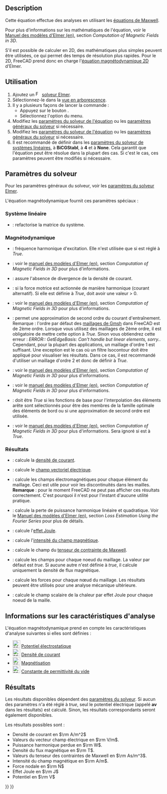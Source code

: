 <languages/>

{{Docnav/fr
|[[FEM_EquationElectricforce/fr|Équation de force électrique]]
|[[FEM_EquationMagnetodynamic2D/fr|Équation magnétodynamique 2D]]
|[[FEM_Workbench/fr|Atelier FEM]]
|IconL=FEM_EquationElectricforce.svg
|IconR=FEM_EquationMagnetodynamic2D.svg
|IconC=Workbench_FEM.svg
}}

<div class="mw-translate-fuzzy">
{{GuiCommand/fr
|Name=FEM EquationMagnetodynamic
|Name/fr=FEM Équation magnétodynamique
|MenuLocation=Résolution → Équations électromagnétiques → Équation magnétodynamique
|Workbenches=[[FEM_Workbench/fr|FEM]]
|Version=0.21
|SeeAlso=[[FEM_EquationMagnetodynamic2D/fr|FEM Équation magnétodynamique 2D]]
}}
</div>

==Description==

Cette équation effectue des analyses en utilisant les [https://fr.wikipedia.org/wiki/%C3%89quations_de_Maxwell équations de Maxwell].

Pour plus d'informations sur les mathématiques de l'équation, voir le [http://www.elmerfem.org/blog/documentation/ Manuel des modèles d'Elmer (en)], section ''Computation of Magnetic Fields in 3D''.

S'il est possible de calculer en 2D, des mathématiques plus simples peuvent être utilisées, ce qui permet des temps de résolution plus rapides. Pour le 2D, FreeCAD prend donc en charge l'[[FEM_EquationMagnetodynamic2D/fr|équation magnétodynamique 2D]] d'Elmer.

<span id="Usage"></span>
==Utilisation==

<div class="mw-translate-fuzzy">
# Ajoutez un [[Image:FEM_SolverElmer.svg|16px]] [[FEM_SolverElmer/fr#Équations|solveur Elmer]].
# Sélectionnez-le dans la [[Tree_view/fr|vue en arborescence]].
# Il y a plusieurs façons de lancer la commande :
#* Appuyez sur le bouton {{Button|[[Image:FEM_EquationMagnetodynamic.svg|16px]] [[FEM_EquationMagnetodynamic/fr|Équation magnétodynamique]]}}.
#* Sélectionnez l'option {{MenuCommand|Résolution → Équations électromagnétiques → Équation magnétodynamique}} du menu.
# Modifiez les [[#Param.C3.A8tres_du_solveur|paramètres du solveur de l'équation]] ou les [[FEM_SolverElmer_SolverSettings/fr|paramètres généraux du solveur]] si nécessaire.
# Modifiez les [[#Paramètres_du_solveur|paramètres du solveur de l'équation]] ou les [[FEM_SolverElmer_SolverSettings/fr|paramètres généraux du solveur]] si nécessaire.
# Il est recommandé de définir dans les [[FEM_SolverElmer_SolverSettings/fr#Système_linéaire|paramètres du solveur de systèmes linéaires]], {{PropertyData|Linear Iterative Method}} à '''BiCGStabl''', {{PropertyData|BiCGstabl Degree}} à '''4''' et {{PropertyData|Linear Preconditioning}} à '''None'''. Cela garantit que l'équation peut être résolue dans la plupart des cas. Si c'est le cas, ces paramètres peuvent être modifiés si nécessaire.
</div>

<span id="Solver_Settings"></span>
==Paramètres du solveur==

Pour les paramètres généraux du solveur, voir les [[FEM_SolverElmer_SolverSettings/fr|paramètres du solveur Elmer]].

L'équation magnétodynamique fournit ces paramètres spéciaux :

<span id="Linear_System"></span>
===Système linéaire===

* {{PropertyData|Linear System Refactorize}} :  refactorise la matrice du système.

<span id="Magnetodynamic"></span>
===Magnétodynamique===

* {{PropertyData|Angular Frequency}} : fréquence harmonique d'excitation. Elle n'est utilisée que si {{PropertyData|Is Harmonic}} est réglé à ''True''.
* {{PropertyData|Automated Source Projection BCs}} : voir le [https://www.elmerfem.org/blog/documentation/ manuel des modèles d'Elmer (en)], section ''Computation of Magnetic Fields in 3D'' pour plus d'informations.
* {{PropertyData|FixInput Current Density}} : assure l'absence de divergence de la densité de courant.
* {{PropertyData|Is Harmonic}} : si la force motrice est actionnée de manière harmonique (courant alternatif). Si elle est définie à ''True'', {{PropertyData|Angular Frequency}} doit avoir une valeur > 0.
* {{PropertyData|Lagrange Gauge Penalization Coefficient}} : voir le [https://www.elmerfem.org/blog/documentation/ manuel des modèles d'Elmer (en)], section ''Computation of Magnetic Fields in 3D'' pour plus d'informations.
* {{PropertyData|Quadratic Approximation}} : permet une approximation de second ordre du courant d'entraînement.</br>Remarque : l'ordre par défaut des [[FEM_MeshGmshFromShape/fr|maillages de Gmsh]] dans FreeCAD est de 2ème ordre. Lorsque vous utilisez des maillages de 2ème ordre, il est obligatoire de mettre cette option à ''True''. Sinon vous obtiendrez cette erreur : ''ERROR:: GetEdgeBasis: Can't handle but linear elements, sorry.''.</br>Cependant, pour la plupart des applications, un maillage d'ordre 1 est suffisant. Une exception est le cas où un filtre Isocontour doit être appliqué pour visualiser les résultats. Dans ce cas, il est recommandé d'utiliser un maillage d'ordre 2 et donc de définir {{PropertyData|Quadratic Approximation}} à ''True''.
* {{PropertyData|Static Conductivity}} : voir le [https://www.elmerfem.org/blog/documentation/ manuel des modèles d'Elmer (en)], section ''Computation of Magnetic Fields in 3D'' pour plus d'informations.
* {{PropertyData|Use Lagrange Gauge}} : voir le [https://www.elmerfem.org/blog/documentation/ manuel des modèles d'Elmer (en)], section ''Computation of Magnetic Fields in 3D'' pour plus d'informations.
* {{PropertyData|Use Piola Transform}} : doit être ''True'' si les fonctions de base pour l'interpolation des éléments arête sont sélectionnés pour être des membres de la famille optimale des éléments de bord ou si une approximation de second ordre est utilisée.
* {{PropertyData|Use Tree Gauge}} : voir le [https://www.elmerfem.org/blog/documentation/ manuel des modèles d'Elmer (en)], section ''Computation of Magnetic Fields in 3D'' pour plus d'informations. Sera ignoré si {{PropertyData|Use Piola Transform}} est à ''True''.

<span id="Results"></span>
===Résultats===

* {{PropertyData|Calculate Current Density}} : calcule la [https://fr.wikipedia.org/wiki/Densit%C3%A9_de_courant densité de courant].
* {{PropertyData|Calculate Electric Field}} : calcule le [https://fr.wikipedia.org/wiki/Champ_%C3%A9lectrique champ vectoriel électrique].
* {{PropertyData|Calculate Elemental Fields}} : calcule les champs électromagnétiques pour chaque élément du maillage. Ceci est utile pour voir les discontinuités dans les mailles.</br>'''Remarque''' : pour le moment FreeCAD ne peut pas afficher ces résultats correctement. C'est pourquoi il n'est pour l'instant d'aucune utilité pratique.
* {{PropertyData|Calculate Harmonic Loss}} : calcule la perte de puissance harmonique linéaire et quadratique. Voir le [http://www.elmerfem.org/blog/documentation/ Manuel des modèles d'Elmer (en)], section ''Loss Estimation Using the Fourier Series'' pour plus de détails.
* {{PropertyData|Calculate Joule Heating}} : calcule l'[https://fr.wikipedia.org/wiki/Effet_Joule effet Joule].
* {{PropertyData|Calculate Magnetic Strength}} : calcule l'[https://fr.wikipedia.org/wiki/Champ_magn%C3%A9tique intensité du champ magnétique].
* {{PropertyData|Calculate Maxwell Stress}} : calcule le champ du [https://fr.wikipedia.org/wiki/Tenseur_des_contraintes_de_Maxwell tenseur de contrainte de Maxwell].
* {{PropertyData|Calculate Nodal Fields}} : calcule les champs pour chaque noeud du maillage. La valeur par défaut est ''true''. Si aucune autre {{PropertyData|Calculate *}} n'est définie à ''true'', il calcule uniquement la densité de flux magnétique.
* {{PropertyData|Calculate Nodal Forces}} : calcule les forces pour chaque nœud du maillage. Les résultats peuvent être utilisés pour une analyse mécanique ultérieure.
* {{PropertyData|Calculate Nodal Heating}} : calcule le champ scalaire de la chaleur par effet Joule pour chaque noeud de la maille.

<span id="Analysis_Feature_Information"></span>
==Informations sur les caractéristiques d'analyse==

L'équation magnétodynamique prend en compte les caractéristiques d'analyse suivantes si elles sont définies :

* [[Image:FEM_ConstraintElectrostaticPotential.svg|24px]] [[FEM_ConstraintElectrostaticPotential/fr|Potentiel électrostatique]]
* [[Image:FEM_ConstraintCurrentDensity.svg|24px]] [[FEM_ConstraintCurrentDensity/fr|Densité de courant]]
* [[Image:FEM_ConstraintMagnetization.svg|24px]] [[FEM_ConstraintMagnetization/fr|Magnétisation]]
* [[Image:FEM_ConstantVacuumPermittivity.svg|24px]] [[FEM_ConstantVacuumPermittivity/fr|Constante de permittivité du vide]]

<span id="Results"></span>
==Résultats==

Les résultats disponibles dépendent des [[#Paramètres_du_solveur|paramètres du solveur]]. Si aucun des paramètres {{PropertyData|Calculate *}} n'a été réglé à ''true'', seul le potentiel électrique (appelé '''av''' dans les résultats) est calculé. Sinon, les résultats correspondants seront également disponibles.

Les résultats possibles sont :
* Densité de courant en <math>\rm A/m^2</math>
* Valeurs du vecteur champ électrique en <math>\rm V/m</math>.
* Puissance harmonique perdue en <math>\rm W</math>.
* Densité du flux magnétique en <math>\rm T</math>.
* Valeurs du tenseur des contraintes de Maxwell en <math>\rm As/m^3</math>.
* Intensité du champ magnétique en <math> \rm A/m</math>.
* Force nodale en <math>\rm N</math>
* Effet Joule en <math>\rm J</math>
* Potentiel en <math>\rm V</math>


{{Docnav/fr
|[[FEM_EquationElectricforce/fr|Équation de force électrique]]
|[[FEM_EquationMagnetodynamic2D/fr|Équation magnétodynamique 2D]]
|[[FEM_Workbench/fr|Atelier FEM]]
|IconL=FEM_EquationElectricforce.svg
|IconR=FEM_EquationMagnetodynamic2D.svg
|IconC=Workbench_FEM.svg
}}

{{FEM Tools navi{{#translation:}}}}
{{Userdocnavi{{#translation:}}}}